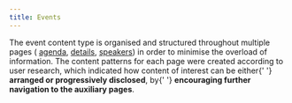 ```yaml
---
title: Events
---
```



<Paragraph size="lead">
  The event content type is organised and structured throughout multiple pages (
  <a href="/ec/content-types/events/agenda/">agenda</a>,
  <a href="/ec/content-types/events/detail/">details</a>,
  <a href="/ec/content-types/events/speaker/">speakers</a>) in order to minimise
  the overload of information.
</Paragraph>
<Paragraph size="lead">
  The content patterns for each page were created according to user research,
  which indicated how content of interest can be either{' '}
  <strong>arranged or progressively disclosed</strong>, by{' '}
  <strong>encouraging further navigation to the auxiliary pages</strong>.
</Paragraph>
